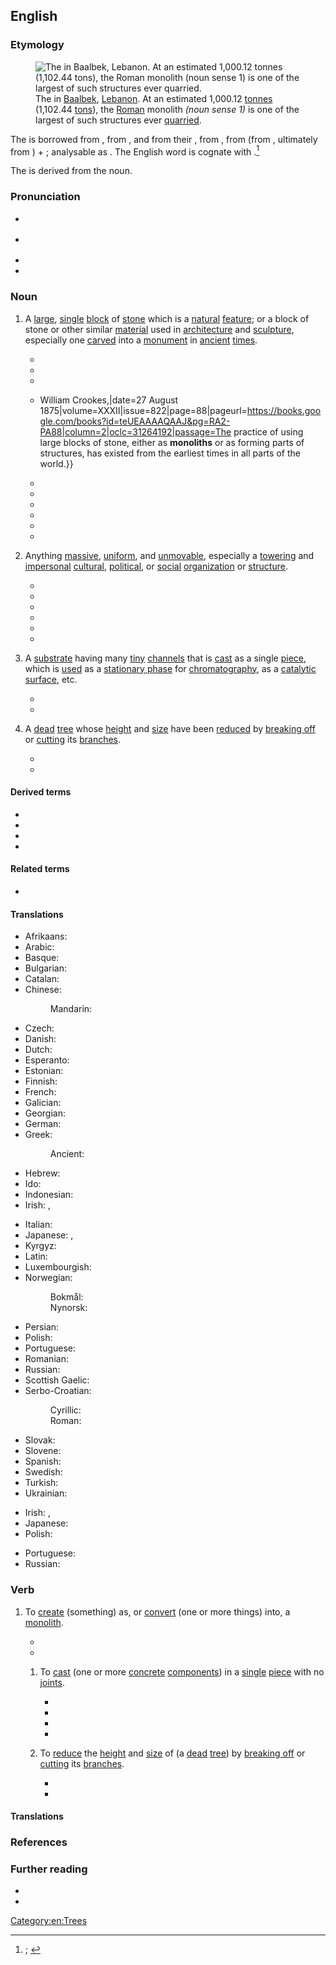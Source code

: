 ==English==
{{was wotd|2020|September|11}}

===Etymology===
[[File:Baalbek-stoneofpregnantwoman.jpg|thumb|The {{w|Stone of the Pregnant Woman}} in [[Baalbek]], [[Lebanon]]. At an estimated 1,000.12 [[tonne]]s (1,102.44 [[ton]]s), the [[Roman#Adjective|Roman]] monolith ''(noun sense 1)'' is one of the largest of such structures ever [[quarry#Verb|quarried]].]]

{{PIE root|en|mey|}}
The {{glossary|noun}} is borrowed from {{bor|en|fr|monolithe|t=object made from a single block of stone}}, from {{der|en|frm|monolythe|t=made from a single block of stone}} {{qualifier|rare}}, and from their {{glossary|etymon}} {{bor|en|la|monolithus|t=made from a single block of stone}}, from {{der|en|grc|μονόλιθος|t=made from a single block of stone}}, from {{m|grc|μονο-|pos=prefix meaning ‘alone; single’}} (from {{m|grc|μόνος|t=alone; only, unique}}, ultimately from {{der|en|ine-pro|*mey-|t=little, small}}) + {{m|grc|λίθος|t=a stone; stone as a substance}}; analysable as {{confix|en|mono|lith}}. The English word is cognate with {{cog|de|monolith|t=made from a single block of stone}}.<ref>{{R:OED Online|pos=adj.'' and ''n|id=121455|date=December 2002|nodot=1}}; {{R:Lexico|pos=n}}</ref>

The {{glossary|verb}} is derived from the noun.

===Pronunciation===
* {{a|RP}} {{IPA|en|/ˈmɒnəlɪθ/|/ˈmɒnlɪθ/}}
* {{a|GA}} {{IPA|en|/ˈmɑnəˌlɪθ/}}
* {{audio|en|En-us-monolith.ogg|Audio (GA)}}
* {{hyphenation|en|mo|no|lith}}

===Noun===
{{en-noun}}

# {{lb|en|also|attributively}} A [[large]], [[single#Adjective|single]] [[block#Noun|block]] of [[stone#Noun|stone]] which is a [[natural#Adjective|natural]] [[feature#Noun|feature]]; or a block of stone or other similar [[material#Noun|material]] used in [[architecture]] and [[sculpture]], especially one [[carve]]d into a [[monument]] in [[ancient]] [[time#Noun|times]].
#: {{antonyms|en|polylith}}
#* {{quote-book|en|chapter=Tenth Arrondissement. Western Portion.|title=Galignani’s New Paris Guide, for 1856.{{nb...|Revised and Verified by Personal Inspection, and Arranged on an Entirely New Plan.}}|location=Paris|publisher=[[w:John Anthony Galignani|A[nthony] and W[illiam] Galignani & Co.]]{{nb...|rue de Rivoli, No. 224.}}|year=1856|page=355|pageurl=https://books.google.com.sg/books?id=TE1YAAAAcAAJ&pg=PA355|oclc=12630024|passage=''Tomb of [[w:Napoleon|Napoleon I]].'' [...] Twelve colossal statues, by [[w:James Pradier|[James] Pradier]], representing as many victories, stand against the pilasters, facing the tomb, consisting of an immense '''monolith''' of porphyry, weighing 135,000 lbs., and brought from Lake Onega in Finland at a cost of 140,000fr.}}
#* {{quote-journal|en|title=The Monthly Mirror of Fact and Rumour|magazine=The National Magazine|location=London|publisher=W. Tweedie{{nb...|337, Strand.}}|year=1862|volume=XII|page=48|pageurl=https://books.google.com/books?id=f14wAQAAMAAJ&pg=PA48|column=1|oclc=42299886|passage=Rumour, with her thousand tongues, affirms that the "Prince Albert Memorial" will not take the form of a '''monolith'''; we shall not be sorry to learn the fact of some more suitable monument having been decided upon.}}
#* {{quote-book|en|author=Charles G[odfrey] Leland|authorlink=Charles Godfrey Leland|chapter=Remarks on Colonel [Bardey] Kennon’s Letter|title={{w|Fusang}} or The Discovery of America by Chinese Buddhist Priests in the Fifth Century|location=London|publisher=[[w:Nicholas Trübner|Trübner & Co.]],{{nb...|Ludgate Hill.}}|year=1875|page=84|pageurl=https://books.google.com/books?id=qN9EAAAAIAAJ&pg=PA84|oclc=937510802|passage=[...] I do not think that the idea of a serpent with a ball at its mouth is so very palpable a religious symbol, and one so innate, that it should be the very first thing which would occur as an emblem of the great deity of the waters, to aboriginal Egyptians, to '''monolith'''-setters in Brittany, to mound-builders in Ohio, to Peruvians and Mexicans.}}
#* {{quote-journal|en|author=John Hawkshaw|authorlink=John Hawkshaw|title=British Association for the Advancement of Science. Bristol Meeting, August 25, 1875. Inaugural Address of the President, Sir John Hawkshaw, F.R.S.|editor={{w|William Crookes}}|journal=The Chemical News and Journal of Physical Science.{{nb...|with which is Incorporated the “Chemical Gazette.” A Journal of Practical Chemistry in All Its Applications to Pharmacy, Arts, and Manufactures.}}|location=London|publisher={{...|Published at the office, Boy Court, Ludgate Hill, E.C. and sold by all booksellers; printed by}} William Crookes,{{nb...|Chemical News Office, Boy Court, Ludgate Hill, E.C.}}|date=27 August 1875|volume=XXXII|issue=822|page=88|pageurl=https://books.google.com/books?id=teUEAAAAQAAJ&pg=RA2-PA88|column=2|oclc=31264192|passage=The practice of using large blocks of stone, either as '''monoliths''' or as forming parts of structures, has existed from the earliest times in all parts of the world.}}
#* {{quote-book|en|author=Daniel Kinnear Clark|authorlink=Daniel Kinnear Clark|chapter=Pair of Horizontal Compound Reversing Rail-mill Engines.{{nb...|Constructed by Messrs. Tannett Walker & Co., Leeds.}}|title=The Steam Engine: A Treatise on Steam Engines and Boilers.{{nb...|}}|location=London; Glasgow|publisher=[[w:Blackie and Son|Blackie & Son]]|year=1889|volume_plain=half-volume III|page=357|pageurl=https://books.google.com/books?id=w_E8xghOUgYC&pg=PA357|oclc=234118905|passage=Similar engines are erected in Yorkshire on concrete foundations, with a top layer of '''monolith''' or Bramley Fall stone, costing from £800 to £1000.}}
#* {{quote-book|en|author=W. W. Robson|quotee={{w|Arthur Conan Doyle}}|chapter=Introduction|mainauthor=Arthur Conan Doyle|title=[[w:The Hound of the Baskervilles|The Hound of the Baskervilles: Another Adventure of Sherlock Holmes]]|series=[[w:Oxford World's Classics|Oxford World’s Classics]]; The Oxford {{w|Sherlock Holmes}}|location=Oxford, Oxfordshire|publisher={{w|Oxford University Press}}|date=2 April 1901|year_published=1993 (1998 reissue)|page=xii|pageurl=https://books.google.com/books?id=aYLDRKrB7FUC&pg=PR12|isbn=978-0-19-283519-2|passage=On 2 April 1901 Doyle wrote to his mother from Rowe's Duchy Hotel at Princetown: [...] We did fourteen miles over the moor to-day and are now pleasantly weary. It is a great place, very sad and wild, dotted with the dwellings of prehistoric man, strange '''monoliths''' and huts and graves.}}
#* {{quote-book|en|title=Draft Farmington Resource Management Plan and Environmental Impact Statement|location=Farmington, N.M.|publisher={{w|Bureau of Land Management}}, [[w:United States Department of the Interior|U.S. Department of the Interior]]|month=March|year=1987|page=B-34|pageurl=https://books.google.com/books?id=MEbxAAAAMAAJ&pg=RA4-PA34|column=1|oclc=682055597|passage=Foothold Ruin sits on an isolated sandstone '''monolith''' with additional rooms at the base. Access up the '''monolith''' is by a set of footholds in the rockface.}}
#* {{quote-book|en|chapter=Arch Dams|editor=J. Paul Guyer|title=An Introduction to Design and Construction of Dams|location=El Macero, Calif.|publisher=The Clubhouse Press|year=2012|section=section 1.2.6.1 (Spacing of Monolith Joints)|page=32|pageurl=https://books.google.com/books?id=khFEDwAAQBAJ&pg=PA32|passage=The width of a '''monolith''' is the distance between '''monolith''' joints as measured along the axis of the dam. [...] In recent construction, '''monolith''' widths have been commonly set at approximately 50 feet but with some structures having '''monoliths''' ranging from 30 to 80 feet.}}
#* {{quote-journal|en|author=Henry Petroski|authorlink=Henry Petroski|title=The Washington Monument|archiveurl=https://web.archive.org/web/20200829160906/https://www.americanscientist.org/article/the-washington-monument|archivedate=29 August 2020|magazine={{w|American Scientist}}|location=New Haven, Conn.|publisher=[[w:Sigma Xi|Sigma Xi, the Scientific Research Society]]|month=January|year=2012|volume=100|issue=1|page=16|issn=0003-0996|oclc=891112584|passage=The Washington Monument is often described as an obelisk, and sometimes even as a "true obelisk," even though it is not. A true obelisk is a '''monolith''', a pylon formed out of a single piece of stone.}}
#* {{quote-book|en|author=Timothy P. Spira|chapter=Hickory Nut Falls, Chimney Rock State Park|title=Waterfalls & Wildflowers in the Southern Appalachians: Thirty Great Hikes|series=A Southern Gateways Guide|location=Chapel Hill, N.C.|publisher={{w|University of North Carolina Press}}|year=2015|section=part III (Hike Narratives)|page=100|pageurl=https://books.google.com/books?id=zf2BBgAAQBAJ&pg=PA100|isbn=978-1-4696-2264-4|passage=[...] Chimney Rock State Park is one of North Carolina's newest state parks. Its most famous landmark is the park's namesake, a spectacular granite '''monolith''' known as Chimney Rock, providing panoramic views of Lake Lure, the surrounding mountains, and nearby Piedmont.}}
# {{lb|en|also|attributively|and|figurative}} Anything [[massive]], [[uniform#Adjective|uniform]], and [[unmovable]], especially a [[towering#Adjective|towering]] and [[impersonal]] [[cultural]], [[political]], or [[social]] [[organization]] or [[structure#Noun|structure]].
#: {{antonyms|en|chimera}}
#* {{quote-book|en|author=Hans-Ulrich Boas|chapter=Some Remarks on Case Grammars as Bases for Contrastive Studies|editor=Jacek Fisiak|title=Theoretical Issues in Contrastive Linguistics|series=Amsterdam Studies in the Theory and History of Linguistic Science, Series IV, Current Issues in Linguistic Theory|seriesvolume=12|location=Amsterdam; Philadelphia, Pa.|publisher={{w|John Benjamins Publishing Company}}|year=1980|section=part II (Linguistic Models and Contrastive Studies of Language)|page=71|pageurl=https://books.google.com/books?id=IzZNbwrsFMsC&pg=PA71|isbn=978-90-272-3502-2|issn=0304-0763|passage=It was the setting up of generalizations of the first kind in Fillmore (1966a, b) and (1968a) that awarded case grammar the role of being, besides abstract syntax, the second crack in the transformational '''monolith''' of the late sixties.}}
#* {{quote-book|en|author=Joan Thirsk|authorlink=Joan Thirsk|chapter=Preface|title=The Rural Economy of England|series=History Series|seriesvolume=25|location=London|publisher=[[w:Continuum International Publishing Group|The Hambledon Press]]|year=1984|page=vi|pageurl=https://books.google.com/books?id=fY_2yFxGAPEC&pg=PR6|isbn=978-0-907628-28-6|passage=But English society is no '''monolith''', and it is a gross simplification to force it into one mould.}}
#* {{quote-book|en|author=Charles Patrick Neimeyer|chapter=A True Pell-mell of Human Souls: The Germans in the Continental Army|title=America at War: A Social History of the Continental Army|series=The American Social Experience Series|seriesvolume=33|location=New York, N.Y.; London|publisher={{w|New York University Press}}|year=1996|page=44|pageurl=https://books.google.com/books?id=MRd249P8IycC&pg=PA44|isbn=978-0-8147-5780-2|passage=Recent scholarship on colonial history has demonstrated that British America was not simply an English but rather a multicultural society. Far from being a homogeneous '''monolith''', colonial society comprised many divergent races and ethnic groups.}}
#* {{quote-book|en|author=Femi Ojo-Ade|authorlink=Femi Ojo Ade|chapter=[[w:Nicolás Guillén|Nicolas Guillén]]: Negritude and Nationalism|title=Being Black, Being Human: More Essays on Black Culture|location=Trenton, N.J.; Asmara, Eritrea|publisher=Africa World Press|year=1996|year_published=2004|page=157|pageurl=https://books.google.com/books?id=8k_DnWuLoS4C&pg=PA157|isbn=978-1-59221-043-5|passage=For whatever reason, one knows that the Senegalese poet-president &#91;{{w|Léopold Sédar Senghor}}&#93; became the Father of the ideology, cleverly weaving a network of cultural contributions and atavistic, essential, and behavioral components into a kind of black '''monolith''' hardly acceptable to anyone.}}
#* {{quote-book|en|author=Ernest Lawson Jr.|title=Political Bias Distortion, Based on Philosophical Agendas|location=[Bloomington, Ind.]|publisher={{w|Trafford Publishing}}|date=14 May 2012|page=168|pageurl=https://books.google.com/books?id=dfJXAAAAQBAJ&pg=PA168|isbn=978-1-4669-2902-9|passage=Southern Democratic plantation masters' prestige and dominance were equivalent to '''monolith''' monarchs. They had influence around the world, especially within the political arena.}}
#* {{quote-web|en|author=Jesse Hassenger|title=Disney Goes Viral with an Ambitious, Overstuffed ''{{w|Wreck-It Ralph}}'' Sequel|archiveurl=https://web.archive.org/web/20191121090639/https://film.avclub.com/disney-goes-viral-with-an-ambitious-overstuffed-wreck-1830370111|archivedate=21 November 2019|work={{w|The A.V. Club}}|date=14 November 2018|passage=Intentionally or not, the movie [''{{w|Ralph Breaks the Internet}}''] makes Disney feel as enormous as the internet itself, containing a series of micro-targeted idiosyncrasies and in-jokes that are nonetheless controlled by a cultural '''monolith''' (whether that's Disney or whatever massive corporation owns your local ISP).}}
# {{lb|en|chemistry}} A [[substrate]] having many [[tiny]] [[channel#Noun|channels]] that is [[cast#Verb|cast]] as a single [[piece#Noun|piece]], which is [[use#Verb|used]] as a [[stationary phase]] for [[chromatography]], as a [[catalytic]] [[surface#Noun|surface]], etc.
#* {{quote-journal|en|author=Pete Gagnon|title=Monoliths Emerge as Key Purification Methodology|archiveurl=https://web.archive.org/web/20081211191602/http://www.genengnews.com/articles/chitem.aspx?aid=2543|archivedate=11 December 2008|journal=Genetic Engineering & Biotechnology News|location=|publisher={{w|Mary Ann Liebert}}|date=1 August 2008|volume=28|issue=14|page=48|issn=1935-472X|oclc=884079966|passage=The conference chairman, Alois Jungbauer, Ph.D., professor at the University of Natural Resources and Applied Life Sciences in Vienna, defined a '''monolith''' as a continuous stationary-phase cast as a homogeneous column in a single piece. '''Monoliths''' are further characterized by a highly interconnected network of channels, most with sizes ranging from 1 to 5 µm. The adsorptive surface is directly accessible to solutes as they pass through the column.}}
#* {{quote-book|en|author=E. A. Abou Neel|author2=V. Salih|author3=J. C. Knowles|chapter=Phosphate-based Glasses|editor=Paul Ducheyne|title=Comprehensive Biomaterials|location=Amsterdam; Kidlington, Oxfordshire|publisher={{w|Elsevier}}|year=2011|volume=1 (Metallic, Ceramic and Polymeric Biomaterials)|page=291|pageurl=https://books.google.com/books?id=oa8YpRsD1kkC&pg=PA291|column=2|isbn=978-0-08-055302-3|passage=[W]ork performed by Gough ''et al.'' looked at the long-term culture (28 days) of craniofacial fibroblasts seeded on to '''monolith''' calcium/sodium phosphate glass surfaces.}}
# {{lb|en|Britain|horticulture}} A [[dead]] [[tree]] whose [[height]] and [[size#Noun|size]] have been [[reduce]]d by [[break off|breaking off]] or [[cut#Verb|cutting]] its [[branch#Noun|branches]].
#* {{quote-book|en|chapter=Tree Work: Assessment of Requirements” and “Ancient Trees in the Landscape: Advocacy for Holistic and Landscape-scale Management|editor=David Lonsdale|title=Ancient and Other Veteran Trees: Further Guidance on Management|archiveurl=https://web.archive.org/web/20200205213226/https://ancienttreeforum.co.uk/wp-content/uploads/2015/02/ATF_book.pdf|archivedate=5 February 2020|location=London|publisher={{w|The Tree Council}}|month=February|year=2013|pages=98 and 147|pageurl=https://ancienttreeforum.co.uk/wp-content/uploads/2015/02/ATF_book.pdf#page=99|isbn=978-0-904853-09-4|passage=&#91;[https://ancienttreeforum.co.uk/wp-content/uploads/2015/02/ATF_book.pdf#page=99 page 98]&#93; If a stub is to be retained, either for the reasons stated above, or when a tree is to be reduced to a "'''monolith'''" [...], unconventional methods of cutting or fracturing (not recommended in BS 3998) may be employed, [...] &#91;[https://ancienttreeforum.co.uk/wp-content/uploads/2015/02/ATF_book.pdf#page=148 page 147]&#93; Even dead standing or fallen trees are important, and so owners should be encouraged to be untidy-minded and to leave '''monoliths''' or fallen dead wood ''in situ''.}}
#* {{quote-journal|en|author=Jess Warren|title=New home for remains of oak tree that fell into Earley road|url=https://www.wokinghampaper.co.uk/new-home-for-remains-of-oak-tree-that-fell-into-earley-road/|newspaper=The Wokingham Paper|location=Wokingham, Berkshire|publisher=Xn Media|date=15 August 2020|issn=2058-5268|oclc=1064476638|passage=Stumps of older fallen trees, known as upright '''monoliths''', have incredible environmental value and can provide a home and food source for insects for decades.}}

====Derived terms====
* {{l|en|monolithal}}
* {{l|en|monolithic}}
* {{l|en|monolithically}}
* {{l|en|monolithism}}

====Related terms====
* {{l|en|megalith}}

====Translations====
{{trans-top|large, single block of stone}}
* Afrikaans: {{t|af|monoliet}}
* Arabic: {{t|ar|مونوليث}}
* Basque: {{t|eu|monolito}}
* Bulgarian: {{t|bg|монолит|m}}
* Catalan: {{t+|ca|monòlit|m}}
* Chinese:
*: Mandarin: {{t+|cmn|磐石|tr=pánshí}}
* Czech: {{t|cs|monolit|m}}
* Danish: {{t|da|monolit|c}}
* Dutch: {{t+|nl|monoliet|m}}
* Esperanto: {{t|eo|monolito}}
* Estonian: {{t|et|monoliit}}
* Finnish: {{t+|fi|monoliitti}}
* French: {{t+|fr|monolithe|m}}
* Galician: {{t|gl|monólito|m}}
* Georgian: {{t|ka|მონოლითი}}
* German: {{t+|de|Monolith|m}}
* Greek: {{t+|el|μονόλιθος|m}}
*: Ancient: {{t|grc|μονόλιθος|m}}
* Hebrew: {{t+|he|מונולית|m}}
* Ido: {{t+|io|monolito}}
* Indonesian: {{t+|id|monolit}}
* Irish: {{t|ga|monailit|f}}, {{t|ga|allait|f}}
{{trans-mid}}
* Italian: {{t+|it|monolito|m}}
* Japanese: {{t|ja|一枚岩|tr=ichimaiiwa}}, {{t|ja|モノリス}}
* Kyrgyz: {{t|ky|монолит}}
* Latin: {{t|la|monolithus}}
* Luxembourgish: {{t|lb|monolith}}
* Norwegian:
*: Bokmål: {{t|no|monolitt|m}}
*: Nynorsk: {{t|nn|monolitt|m}}
* Persian: {{t|fa|مونولیت}}
* Polish: {{t|pl|monolit|m}}
* Portuguese: {{t+|pt|monólito|m}}
* Romanian: {{t+|ro|monolit|n}}
* Russian: {{t+|ru|моноли́т|f}}
* Scottish Gaelic: {{t|gd|tursa}} {{qualifier|vertical}}
* Serbo-Croatian:
*: Cyrillic: {{t|sh|моно̀лӣт|m}}
*: Roman: {{t+|sh|monòlīt|m}}
* Slovak: {{t|sk|monolit}}
* Slovene: {{t|sl|monolit}}
* Spanish: {{t+|es|monolito|m}}
* Swedish: {{t+|sv|monolit}}
* Turkish: {{t+|tr|monolit}}
* Ukrainian: {{t|uk|моноліт|m}}
{{trans-bottom}}

{{trans-top|anything massive, uniform, and unmovable}}
* Irish: {{t|ga|monailit|f}}, {{t|ga|allait|f}}
* Japanese: {{t|ja|一枚岩|tr=ichimaiiwa}}
* Polish: {{t|pl|monolit|m}}
{{trans-mid}}
* Portuguese: {{t+|pt|monólito|m}}
* Russian: {{t+|ru|моноли́т|f}}
{{trans-bottom}}

{{trans-top|substrate having many tiny channels that is cast as a single piece}}
{{trans-mid}}
{{trans-bottom}}

{{trans-top|dead tree whose height and size have been reduced by breaking off or cutting its branches}}
{{trans-mid}}
{{trans-bottom}}

===Verb===
{{en-verb}}

# {{lb|en|transitive}} To [[create]] (something) as, or [[convert#verb|convert]] (one or more things) into, a [[monolith#Noun|monolith]].
#* {{quote-book|en|author=Daniel Martin Varisco|authorlink=Daniel Martin Varisco|chapter=''Beyond the Veil'': At Play in the Bed of the Prophet|title=Islam Obscured: The Rhetoric of Anthropological Representation|series=Contemporary Anthropology of Religion|location=New York, N.Y.; Basingstoke, Hampshire|publisher={{w|Palgrave Macmillan}}|year=2005|page=96|pageurl=https://books.google.com/books?id=xePFAAAAQBAJ&pg=PA96|doi=10.1057/9781403973429|isbn=978-1-4039-6772-5|passage=[[w:Fatema Mernissi|[Fatema] Mernissi]] constructs a single dominant view of sexuality among Muslims while she purports to be doing sociology or anthropology. [...] [I]s it Mernissi's contention that only Islam is '''monolithed''' in stone by an overarching patriarchy?}}
#* {{quote-book|en|author=Committee on Waste Forms Technology and Performance, Division of Earth and Life Studies, Nuclear and Radiation Studies Board, [[w:National Academies of Sciences, Engineering, and Medicine|National Research Council]]|chapter=Waste Processing and Waste Form Production|title=Waste Forms Technology and Performance: Final Report|location=Washington, D.C.|publisher={{w|National Academies Press}}|year=2011|page=101|pageurl=https://books.google.com/books?id=BCT23WYO4yoC&pg=PA128|isbn=978-0-309-18733-6|passage=Secondary waste solids such as fines from high-temperature filters and the bag house can be mixed with the bed product and '''monolithed''' for disposal.}}
## {{lb|en|construction}} To [[cast#Verb|cast]] (one or more [[concrete#Noun|concrete]] [[component]]s) in a [[single#Adjective|single]] [[piece#Noun|piece]] with no [[joint#Noun|joints]].
##* {{quote-journal|en|journal=Ferro-concrete: The Monthly Review of Reinforced Concrete|location=London|publisher=London & Norwich Press|year=1927|volume=19|page=58|oclc=194580763|passage=It should be noted that the parapets, also '''monolithing''' with the decking slab, contribute an important share to the effective resistance of the work.}}
##* {{quote-book|en|title=New Horizons: Topmost Dams of the World|location=Tokyo|publisher=Nihon Damu Kyōkai [Japan Dam Association]|year=1963|page=229|column=2|oclc=4808866|passage=The main construction operations are the following: [...] 101,000 cu m of pre-fabricated concrete and 89,000 cu m for '''monolithing''' pre-fabricated structures.}}
##* {{quote-journal|en|journal=Proceedings of the World Conference on Earthquake Engineering|location=Berkeley, Calif.|publisher=University Extension, Department of Engineering, {{w|Earthquake Engineering Research Institute}}|year=1965|volume=3|page=614|issn=0084-1560|oclc=981320362|passage=The idea of joint action of carrying constructions for the seismic load by '''monolithing''' horizontal and vertical joints is [the] basis of designing frameless large panel buildings for earthquake resistance [...]}}
##* {{quote-book|en|author=J. A. Martin-Caro|author2=I. Paniagua|chapter=Erbil Citadel Restoration: Some Thoughts on Earth-built Constructions Exposed to Seismic Action|editor=C[arlos] A. Brebbia|title=Sustainable Development|series=WIT Transactions on the Built Environment|seriesvolume=168|location=Ashurst, Hampshire|publisher=[[w:Wessex Institute of Technology|WIT Press]]; Billerica, Mass.: Computational Mechanics International|year=2016|volume=1|section=section 9 (Architectural Heritage)|page=588|pageurl=https://books.google.com/books?id=vxoACwAAQBAJ&pg=PA588|isbn=978-1-78466-165-6|issn=1746-4498|passage=Foundations were tied and '''monolithed''', ductility was added to the structures [...] and specific measures were prescribed for each building, designed to prevent the entry of water into the ground; prohibiting wells, and channeling surface runoff.}}
## {{lb|en|Britain|horticulture}} To [[reduce]] the [[height]] and [[size#Noun|size]] of (a [[dead]] [[tree]]) by [[break off|breaking off]] or [[cut#Verb|cutting]] its [[branch#Noun|branches]].
##* {{quote-web|en|author=Daniel Clark|title=Campaigners Tie Themselves to Historic Cowick Barton Oak Tree that Council Says is Dangerous|archiveurl=https://web.archive.org/web/20181206130936/https://www.devonlive.com/news/devon-news/campaigners-tie-themselves-historic-cowick-2293717|archivedate=6 December 2018|work=Devon Live|date=5 December 2018|passage=Residents who use the park regularly for sports say they are gobsmacked that the council consider cutting the tree down as the only option. But the council have said that public safety is paramount when assessing damaged trees, a branch crashing down could kill someone, and that the tree is not being cut down but just '''monolithed'''.}}
##* {{quote-journal|en|author=Emma Ferguson|title=|archiveurl=https://web.archive.org/web/20200219224017/https://www.falmouthpacket.co.uk/news/18243844.trees-cut-falmouths-tregoniggie-woods/|archivedate=19 February 2020|newspaper=The Falmouth Packet|location=Falmouth, Cornwall|publisher={{w|Packet Newspapers}}|date=19 February 2020|issn=1466-7193|oclc=749947014|passage=The go-ahead has been given to fell 23 Lawson cypress and ‘'''monolith'''’ (reduce to their main stems, without branches) four dead alder, which made up part of the woodland off Bickland Water Road.}}

====Translations====
{{trans-top|to create as, or convert into, a monolith}}
{{trans-mid}}
{{trans-bottom}}

{{trans-top|to cast (one or more concrete components) in a single piece with no joints}}
{{trans-mid}}
{{trans-bottom}}

{{trans-top|to reduce the height and size of (a dead tree) by breaking off or cutting its branches}}
{{trans-mid}}
{{trans-bottom}}

===References===
<references />

===Further reading===
* {{pedia}}
* {{pedia|monolith (disambiguation)}}

[[Category:en:Trees]]
